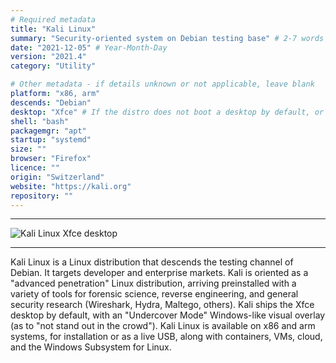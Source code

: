 ```yaml
---
# Required metadata
title: "Kali Linux"
summary: "Security-oriented system on Debian testing base" # 2-7 words that sum up the distribution
date: "2021-12-05" # Year-Month-Day
version: "2021.4"
category: "Utility"

# Other metadata - if details unknown or not applicable, leave blank
platform: "x86, arm"
descends: "Debian"
desktop: "Xfce" # If the distro does not boot a desktop by default, or doesn't ship one, leave 'desktop' blank
shell: "bash"
packagemgr: "apt"
startup: "systemd"
size: ""
browser: "Firefox"
licence: ""
origin: "Switzerland"
website: "https://kali.org"
repository: ""
---
```


---

<Image
  src="/images/kali.jpg"
  alt="Kali Linux Xfce desktop"
  width={250}
  height={400}
/>

---

Kali Linux is a Linux distribution that descends the testing channel of Debian. It targets developer and enterprise markets. Kali is oriented as a "advanced penetration" Linux distribution, arriving preinstalled with a variety of tools for forensic science, reverse engineering, and general security research (Wireshark, Hydra, Maltego, others). Kali ships the Xfce desktop by default, with an "Undercover Mode" Windows-like visual overlay (as to "not stand out in the crowd"). Kali Linux is available on x86 and arm systems, for installation or as a live USB, along with containers, VMs, cloud, and the Windows Subsystem for Linux.
